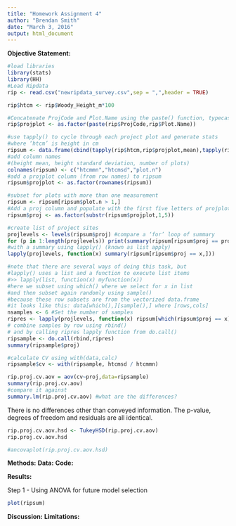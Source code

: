 ```yaml
---
title: "Homework Assignment 4"
author: "Brendan Smith"
date: "March 3, 2016"
output: html_document
---
```


**Objective Statement:** 

```r
#load libraries
library(stats)
library(HH)
#Load Ripdata
rip <- read.csv("newripdata_survey.csv",sep = ",",header = TRUE)

rip$htcm <- rip$Woody_Height_m*100
```

```r
#Concatenate ProjCode and Plot.Name using the paste() function, typecast as a factor, then place these factors in rip$projplot
rip$projplot <- as.factor(paste(rip$ProjCode,rip$Plot.Name)) 

#use tapply() to cycle through each project plot and generate stats 
#where ‘htcm’ is height in cm 
ripsum <- data.frame(cbind(tapply(rip$htcm,rip$projplot,mean),tapply(rip$htcm,rip$projplot,sd),tapply(rip$htcm,rip$projplot,length))) 
#add column names 
#(height mean, height standard deviation, number of plots) 
colnames(ripsum) <- c("htcmmn","htcmsd","plot.n") 
#add a projplot column (from row names) to ripsum 
ripsum$projplot <- as.factor(rownames(ripsum))
```

```r
#subset for plots with more than one measurement 
ripsum <- ripsum[ripsum$plot.n > 1,]
#Add a proj column and populate with the first five letters of projplot (the ProjCode) via the substr() function. Then typecast to factor
ripsum$proj <- as.factor(substr(ripsum$projplot,1,5))
```

```r
#create list of project sites 
projlevels <- levels(ripsum$proj) #compare a ‘for’ loop of summary 
for (p in 1:length(projlevels)) print(summary(ripsum[ripsum$proj == projlevels[p],])) 
#with a summary using lapply() (known as list apply) 
lapply(projlevels, function(x) summary(ripsum[ripsum$proj == x,]))
```

```r
#note that there are several ways of doing this task, but 
#lapply() uses a list and a function to execute list items 
#>> lapply(list, function(x) myfunction(x)) 
#here we subset using which() where we select for x in list 
#and then subset again randomly using sample() 
#because these row subsets are from the vectorized data.frame 
#it looks like this: data[which(),][sample(),] where [rows,cols] 
nsamples <- 6 #Set the number of samples
ripres <- lapply(projlevels, function(x) ripsum[which(ripsum$proj == x),][sample(nrow(ripsum[which(ripsum$proj == x),]),nsamples),]) 
# combine samples by row using rbind()
# and by calling ripres lapply function from do.call()
ripsample <- do.call(rbind,ripres)
summary(ripsample$proj)
```

```r
#calculate CV using with(data,calc) 
ripsample$cv <- with(ripsample, htcmsd / htcmmn)
```

```r
rip.proj.cv.aov = aov(cv~proj,data=ripsample) 
summary(rip.proj.cv.aov) 
#compare it against 
summary.lm(rip.proj.cv.aov) #what are the differences?
```
There is no differences other than conveyed information. The p-value, degrees of freedom and residuals are all identical.
```r
rip.proj.cv.aov.hsd <- TukeyHSD(rip.proj.cv.aov) 
rip.proj.cv.aov.hsd
```


```r
#ancovaplot(rip.proj.cv.aov.hsd)
```

**Methods:**
  **Data:**
  **Code:**
  
**Results:**

Step 1 - Using ANOVA for future model selection
```r
plot(ripsum)
```

**Discussion:**
**Limitations:**